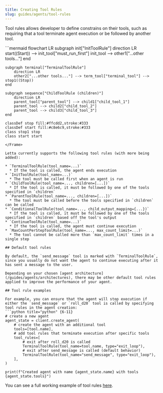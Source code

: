 ```yaml
---
title: Creating Tool Rules
slug: guides/agents/tool-rules
---
```


Tool rules allows developer to define constrains on their tools, such as requiring that a tool terminate agent execution or be followed by another tool.

<Frame>
```mermaid
flowchart LR
    subgraph init["InitToolRule"]
        direction LR
        start((Start)) --> init_tool["must_run_first"]
        init_tool --> other1["...other tools..."]
    end

    subgraph terminal["TerminalToolRule"]
        direction LR
        other2["...other tools..."] --> term_tool["terminal_tool"] --> stop1((Stop))
    end

    subgraph sequence["ChildToolRule (children)"]
        direction LR
        parent_tool["parent_tool"] --> child1["child_tool_1"]
        parent_tool --> child2["child_tool_2"]
        parent_tool --> child3["child_tool_3"]
    end

    classDef stop fill:#ffcdd2,stroke:#333
    classDef start fill:#c8e6c9,stroke:#333
    class stop1 stop
    class start start
```
</Frame>

Letta currently supports the following tool rules (with more being added):

* `TerminalToolRule(tool_name=...)`
  * If the tool is called, the agent ends execution
* `InitToolRule(tool_name=...)`
  * The tool must be called first when an agent is run
* `ChildToolRule(tool_name=..., children=[...])`
  * If the tool is called, it must be followed by one of the tools specified in `children`
* `ParentToolRule(tool_name=..., children=[...])`
  * The tool must be called before the tools specified in `children` can be called
* `ConditionalToolRule(tool_name=..., child_output_mapping={...})`
  * If the tool is called, it must be followed by one of the tools specified in `children` based off the tool's output
* `ContinueToolRule(tool_name=...)`
  * If the tool is called, the agent must continue execution
* `MaxCountPerStepToolRule(tool_name=..., max_count_limit=...)`
  * The tool cannot be called more than `max_count_limit` times in a single step

## Default tool rules

By default, the `send_message` tool is marked with `TerminalToolRule`, since you usually do not want the agent to continue executing after it has sent a message to the user.

Depending on your chosen [agent architecture](/guides/agents/architectures), there may be other default tool rules applied to improve the performance of your agent.

## Tool rule examples

For example, you can ensure that the agent will stop execution if either the `send_message` or `roll_d20` tool is called by specifying tool rules in the agent creation:
```python title="python" {6-11}
# create a new agent
agent_state = client.create_agent(
    # create the agent with an additional tool
    tools=[tool.name],
    # add tool rules that terminate execution after specific tools
    tool_rules=[
        # exit after roll_d20 is called
        TerminalToolRule(tool_name=tool.name, type="exit_loop"),
        # exit after send_message is called (default behavior)
        TerminalToolRule(tool_name="send_message", type="exit_loop"),
    ],
)

print(f"Created agent with name {agent_state.name} with tools {agent_state.tools}")
```

You can see a full working example of tool rules [here](https://github.com/letta-ai/letta/blob/0.5.2/examples/tool_rule_usage.py).
